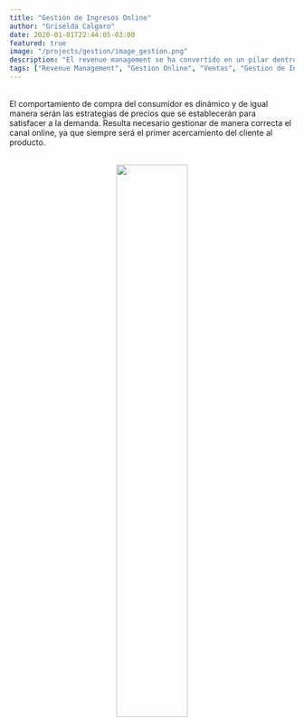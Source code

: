 ```yaml
---
title: "Gestión de Ingresos Online"
author: "Griselda Calgaro"
date: 2020-01-01T22:44:05-03:00
featured: true
image: "/projects/gestion/image_gestion.png"
description: "El revenue management se ha convertido en un pilar dentro de las estrategias de comercialización para maximizar ingresos. Las estrategias que se plantean, permiten que tu hotel se destaque frente a otros."
tags: ["Revenue Management", "Gestion Online", "Ventas", "Gestion de Ingresos"]
---
```

<br>
<justify>
El comportamiento de compra del consumidor es dinámico y de igual manera serán las estrategias de precios que se establecerán para satisfacer a la demanda. Resulta necesario gestionar de manera correcta el canal online, ya que siempre será el primer acercamiento del cliente al producto.
</justify>
<br><br>

<p align="center"><img src='/projects/gestion/image_gestion.png' width='50%' height=auto></p>

<br>